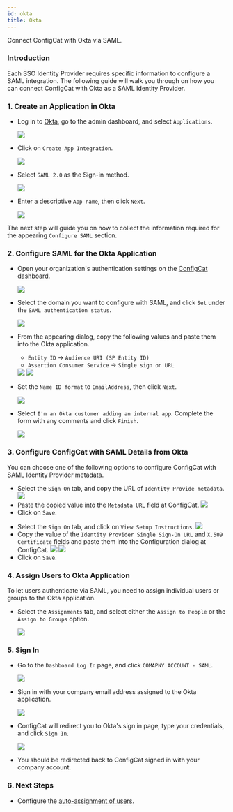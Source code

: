 ```yaml
---
id: okta
title: Okta
---
```



Connect ConfigCat with Okta via SAML.

### Introduction
Each SSO Identity Provider requires specific information to configure a SAML integration. The following guide will walk you through on how you can connect ConfigCat with Okta as a SAML Identity Provider.

### 1. Create an Application in Okta

- Log in to <a href="https://login.okta.com/" target="_blank">Okta</a>, go to the admin dashboard, and select `Applications`.

  <img class="saml-tutorial-img" src="/static/assets/saml/okta/applications.png" />

- Click on `Create App Integration`.

  <img class="saml-tutorial-img" src="/static/assets/saml/okta/create_app.png" />

- Select `SAML 2.0` as the Sign-in method.

  <img class="saml-tutorial-img" src="/static/assets/saml/okta/select_saml.png" />

- Enter a descriptive `App name`, then click `Next`.

  <img class="saml-tutorial-img" src="/static/assets/saml/okta/app_name.png" />

The next step will guide you on how to collect the information required for the appearing `Configure SAML` section.

### 2. Configure SAML for the Okta Application
- Open your organization's authentication settings on the <a href="https://app.configcat.com/organization/authentication" target="_blank">ConfigCat dashboard</a>.

  <img class="saml-tutorial-img" src="/static/assets/saml/dashboard/authentication.png" />

- Select the domain you want to configure with SAML, and click `Set` under the `SAML authentication status`.

  <img class="saml-tutorial-img" src="/static/assets/saml/dashboard/domains.png" />

- From the appearing dialog, copy the following values and paste them into the Okta application.
    - `Entity ID` -> `Audience URI (SP Entity ID)`
    - `Assertion Consumer Service` -> `Single sign on URL`

  <img class="saml-tutorial-img" src="/static/assets/saml/dashboard/saml_config.png" />

  <img class="saml-tutorial-img" src="/static/assets/saml/okta/saml_url_eid.png" />

- Set the `Name ID format` to `EmailAddress`, then click `Next`.

  <img class="saml-tutorial-img" src="/static/assets/saml/okta/saml_nameid.png" />

- Select `I'm an Okta customer adding an internal app`. Complete the form with any comments and click `Finish`.

  <img class="saml-tutorial-img" src="/static/assets/saml/okta/feedback.png" />

### 3. Configure ConfigCat with SAML Details from Okta

You can choose one of the following options to configure ConfigCat with SAML Identity Provider metadata.

<Tabs>
  <TabItem value="metadataUrl" label="Metadata URL" default>
    <ul>
      <li>
        Select the <code>Sign On</code> tab, and copy the URL of <code>Identity Provide metadata</code>.
        <img class="saml-tutorial-img" src="/static/assets/saml/okta/metadata_url.png" />
      </li>
      <li>
        Paste the copied value into the <code>Metadata URL</code> field at ConfigCat.
        <img class="saml-tutorial-img" src="/static/assets/saml/okta/cc_metadata.png" />
      </li>
      <li>
        Click on <code>Save</code>.
      </li>
    </ul>
  </TabItem>
  <TabItem value="manual" label="Manual Configuration">
    <ul>
      <li>
        Select the <code>Sign On</code> tab, and click on <code>View Setup Instructions</code>.
        <img class="saml-tutorial-img" src="/static/assets/saml/okta/setup.png" />
      </li>
      <li>
        Copy the value of the <code>Identity Provider Single Sign-On URL</code> and <code>X.509 Certificate</code> fields and paste them into the Configuration dialog at ConfigCat.
        <img class="saml-tutorial-img" src="/static/assets/saml/okta/manual.png" />
        <img class="saml-tutorial-img" src="/static/assets/saml/okta/manual_cc.png" />
      </li>
      <li>
        Click on <code>Save</code>.
      </li>
    </ul>
  </TabItem>
</Tabs>

### 4. Assign Users to Okta Application
To let users authenticate via SAML, you need to assign individual users or groups to the Okta application.

- Select the `Assignments` tab, and select either the `Assign to People` or the `Assign to Groups` option.

  <img class="saml-tutorial-img" src="/static/assets/saml/okta/assign.png" />

### 5. Sign In
- Go to the `Dashboard Log In` page, and click `COMAPNY ACCOUNT - SAML`.
  
  <img class="saml-tutorial-img" src="/static/assets/saml/dashboard/saml_login.png" />

- Sign in with your company email address assigned to the Okta application.

  <img class="saml-tutorial-img" src="/static/assets/saml/dashboard/company_email.png" />

- ConfigCat will redirect you to Okta's sign in page, type your credentials, and click `Sign In`.

  <img class="saml-tutorial-img" src="/static/assets/saml/okta/okta_sign_in.png" />

- You should be redirected back to ConfigCat signed in with your company account.

### 6. Next Steps

- Configure the [auto-assignment of users](../../auto-assign-users).